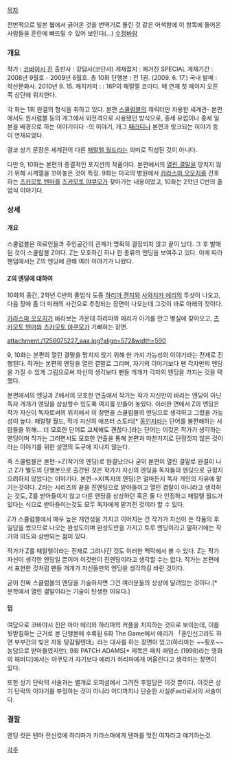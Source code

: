 [[목차]]

전반적으로 일본 웹에서 긁어온 것을 번역기로 돌린 것 같은 어색함에 이 항목에 들어온 사람들을 혼란에 빠뜨릴 수 있어 보인다(...) [[수정바람]]

=== 개요 ===
작가 : [[코바야시 진]]
출판사 : 강담사(코단샤)
게재잡지 : 매거진 SPECIAL
게재기간 : 2008년 9월호 - 2009년 6월호. 총 10화
단행본 : 전 1권. (2009. 6. 17.)
국내 발매 : 학산문화사. 2010년 9. 15.
캐치카피 : : 16P의 패럴렐 코미디. 매 연재 첫 페이지 오른쪽 상단에 위치한다.

각 화는 1회 완결의 형식을 취하고 있다. 본편 [[스쿨럼블]]의 캐릭터만 차용한 세계관- 본편에서도 원시럼블 등의 개그에서 외전격으로 사용됐던 방식으로, 중세 유럽이나 중세 일본을 배경으로 하는 이야기이다 -의 이야기, 개그 [[패러디]]나 본편과 링크되는 이야기 등이 연재되었다.

결코 상기 문장은 세계관이 다른 [[패럴렐 월드]]라는 의미로 작성된 것이 아니다.

다만 9, 10화는 본편의 종결적인 포지션의 작품이다. 본편에서의 [[열린 결말]]을 망치지 않기 위해 시계열을 꼬아놓은 것이 특징. 9화는 미국의 병원에서 [[카라스마 오오지]]를 간호하는 [[츠카모토 텐마]]를 [[츠카모토 야쿠모]]가 찾아가는 내용이었고, 10화는 2학년 C반의 졸업식 이야기다.

=== 상세 ===

==== 개요 ==== 
스쿨럼블은 히로인들과 주인공간의 관계가 명확히 결정되지 않고 끝이 났다. 그 후 발매된 것이 스쿨럼블 Z이다. Z는 모호하긴 하나 한 종류의 엔딩을 보여주고 있다. 이에 따라 팬덤에서는 Z의 엔딩에 관해 여러 이야기가 나왔다.

==== Z의 엔딩에 대하여 ====
10화의 중간, 2학년 C반의 졸업식 도중 [[하리마 켄지]]와 [[사와치카 에리]]의 투샷이 나오고, 다음 장에 좀 더 미래의 사건으로 추정되는 장면이 나오는데 그것이 바로 아래의 컷이다.

[[카라스마 오오지]]가 바라보는 가운데 하리마와 에리가 아기를 안고 병실에 찾아오고, [[츠카모토 텐마]]와 [[츠카모토 야쿠모]]가 기뻐하는 장면.

attachment:/1256075227_aaa.jpg?align=572&width=590

9, 10화는 본편의 열린 결말을 망치지 않기 위해 한 가지 가능성의 이야기라는 전제로 진행된다. 작가는 본편의 엔딩을 열린 결말로 그리며, 자기의 이야기보다 팬 각자만의 엔딩을 가질 수 있게 그림으로써 자신의 생각보다 팬들 개개가 각자의 엔딩을 가지는 것을 택했다.

본편에서의 엔딩과 Z에서의 모호한 연출에서 작가는 작가 자신만이 바라는 엔딩이 아닌 독자 개개가 엔딩을 상상할수 있도록 여지를 만들어 놓았다. 이러한 면에서 Z의 엔딩은 작가 자신이 독자로써의 위치에서 이 장면을 스쿨럼블의 엔딩으로 생각하고 그렸을 가능성이 높다. 패럴렐 월드, 작가 자신의 애프터 스토리[* [[동인지]]라는 단어를 불편해하는 사람들을 위해... 더 모호한 단어로 교체해도 괜찮다.]라는 단어는 이것은 작가가 생각하는 엔딩이며 작가는 그러면서도 모호한 연출을 통해 본편과 마찬가지로 단정짓지 않은 것이라는 이야기를 위한 설명의 도구에 지나지 않는다.

즉 스쿨럼블은 본편->Z(작가의 엔딩)로 완결났으나 굳이 본편이 열린 결말로 완결이 나고 Z가 별도의 단행본으로 출간된 것은 작가가 자신의 엔딩을 독자들의 엔딩으로 규정지으려하지 않았다는 이야기다. 본편->X(독자의 엔딩)은 얼마든지 독자 개인의 자유에 맡기는것이다. Z라는 시리즈의 끝을 진엔딩으로 받아들이고 열린 겸랄이 아니라고 생각하는 것도, Z를 받아들이지 않고 다른 엔딩을 상상하던 혹은 둘 다 인정하고 패럴렐 월드가 있다는 식으로 받아들이는것도 모두 독자에게 맡겨진 것이라 할 수 있다. 

Z가 스쿨럼블에서 매우 높은 개연성을 가지고 이어지는 건 작가가 자신이 쓴 작품의 후일담을 썼으므로 나오는 완성도이며 완성도만을 가지고 트루 엔딩이라고 말하기에는 작가의 의도와 상반되는 점이 있다.   

작가가 Z를 패럴렐이라는 전제로 그려나간 것도 이러한 맥락에서 볼 수 있다. Z는 작가 자신이 생각한 엔딩일 뿐이며 이것만이 진엔딩이라고 생각할 수는 없다. 작가는 본편에서 표현한 것처럼 팬들 개개가 자신들만의 엔딩을 생각하길 바란 것이다. 

굳이 진짜 스쿨럼블의 엔딩을 기술하자면 그건 여러분들의 상상에 달려있는 것이다.[* 문학에서 열린 결말이라는 기술이 탄생한 이유다.]

==== 덤 ====
여담으로 코바야시 진은 아마 에리와 하리마의 커플을 지지하는 것으로 보이는데, 이를 뒷받침하는 근거로 본 단행본에 수록된 6화 The Game에서 에리가 「혼인신고라도 하면 부부간의 빚은 자동 탕감될텐데」라는 대사를 하는 장면이 있고(하리마는 ~~횡포~~농담으로 받아들였지만), 9화 PATCH ADAMS[* 제목은 패치 애덤스 (1998)라는 영화의 패러디]에서는 야쿠모가 자기보다 에리가 하리마에게 어울린다고 생각하는 장면이 있다.

또한 상기 단락의 서술과는 별개로 오피셜에서 그려진 후일담은 이것 뿐이다. 이것은 상기 단락의 이야기를 부정하는 것이 아니라 어디까지나 단순한 사실(Fact)로서의 서술이다.

=== 결말 ===
엔딩 컷은 텐마 전신컷에 하리마가 카라스마에게 텐마를 멋진 여자라고 얘기하는것.  

[[각주]]
